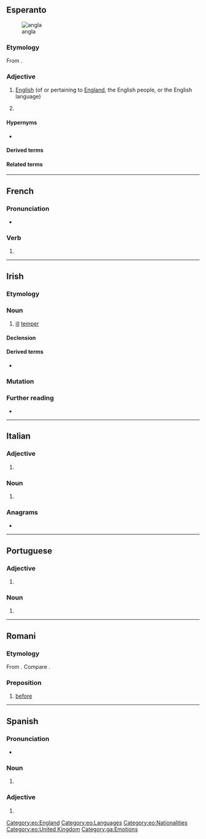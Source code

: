 {{also|Angla|anglá|angļa}}
==Esperanto==
[[Image:Flag of England.svg|thumb|angla {{l|eo|flago}}]]

===Etymology===
From {{af|eo|anglo|t1=an English person|-a}}.

===Adjective===
{{eo-head}}

# [[English]] (of or pertaining to [[England]], the English people, or the English language)
# {{qualifier|la angla}} {{clipping of|[[la]] [[angla lingvo]]||the English language|lang=eo}}

====Hypernyms====
* {{l|eo|brita||[[British]]}}

====Derived terms====
{{der3
|{{l|eo|angla lingvo|t=English language}}
|{{l|eo|anglalingvano}}, {{l|eo|anglaparolanto|t=an English speaker, Anglophone}}
|{{l|eo|anglaparola}}, {{l|eo|anglaparolanta|t=English-speaking}}
|lang=eo}}

====Related terms====
{{rel3
|{{l|eo|angle|pos=adv|t=in English}}
|{{l|eo|angligi|t=to translate into English; to anglicize}}
|{{l|eo|Anglio|t=England}}
|{{l|eo|anglismo|t=anglicism}}
|{{l|eo|elangligi|t=to translate from English into Esperanto}}
|lang=eo}}

{{eo GCSE|4}}

[[Category:eo:England]]
[[Category:eo:Languages]]
[[Category:eo:Nationalities]]
[[Category:eo:United Kingdom]]

----

==French==

===Pronunciation===
* {{homophones|anglas|anglât|lang=fr}}
===Verb===
{{head|fr|verb form}}

# {{conjugation of|angler||3|s|[[past historic]]|lang=fr}}

{{rfc-auto}}

----

==Irish==

===Etymology===
{{rfe|lang=ga}}

===Noun===
{{ga-noun|m|~|-}}

# [[ill]] [[temper]]

====Declension====
{{ga-decl-m3-nopl|a|ngla}}

====Derived terms====
* {{l|ga|anglán|g=m|t=ill-tempered, quarrelsome, person}}

===Mutation===
{{ga-mut}}

===Further reading===
* {{R:ga:Ó Dónaill}}

[[Category:ga:Emotions]]

----

==Italian==

===Adjective===
{{it-adj-form|f-s}}

# {{it-adj form of|anglo|f|sg}}

===Noun===
{{it-noun|f|m=anglo}}

# {{feminine noun of|anglo|lang=it}}

===Anagrams===
* {{anagrams|it|lagna}}

----

==Portuguese==

===Adjective===
{{head|pt|adjective form}}

# {{pt-adj form of|anglo|f|sg}}

===Noun===
{{head|pt|noun form|g=f}}

# {{pt-noun form of|anglo|f|sg}}

----

==Romani==

===Etymology===
From {{der|rom|sa|अग्र|t=ahead, before, in front}}. Compare {{cog|hi|आगे|t=ahead}}.

===Preposition===
{{head|rom|preposition}}

# [[before]]

----

==Spanish==

===Pronunciation===
* {{es-IPA}}

===Noun===
{{es-noun|f}}

# {{feminine noun of|anglo|lang=es}}

===Adjective===
{{head|es|adjective form}}

# {{feminine singular of|anglo|lang=es}}